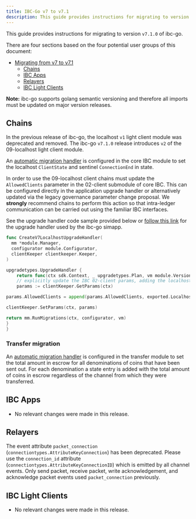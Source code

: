 ```yaml
---
title: IBC-Go v7 to v7.1
description: This guide provides instructions for migrating to version v7.1.0 of ibc-go.
---
```

This guide provides instructions for migrating to version `v7.1.0` of ibc-go.

There are four sections based on the four potential user groups of this document:

* [Migrating from v7 to v7.1](#migrating-from-v7-to-v71)
  * [Chains](#chains)
  * [IBC Apps](#ibc-apps)
  * [Relayers](#relayers)
  * [IBC Light Clients](#ibc-light-clients)

**Note:** ibc-go supports golang semantic versioning and therefore all imports must be updated on major version releases.

## Chains

In the previous release of ibc-go, the localhost `v1` light client module was deprecated and removed. The ibc-go `v7.1.0` release introduces `v2` of the 09-localhost light client module.

An [automatic migration handler](https://github.com/cosmos/ibc-go/blob/v7.2.0/modules/core/module.go#L127-L145) is configured in the core IBC module to set the localhost `ClientState` and sentinel `ConnectionEnd` in state.

In order to use the 09-localhost client chains must update the `AllowedClients` parameter in the 02-client submodule of core IBC. This can be configured directly in the application upgrade handler or alternatively updated via the legacy governance parameter change proposal.
We **strongly** recommend chains to perform this action so that intra-ledger communication can be carried out using the familiar IBC interfaces.

See the upgrade handler code sample provided below or [follow this link](https://github.com/cosmos/ibc-go/blob/v7.2.0/testing/simapp/upgrades/upgrades.go#L85) for the upgrade handler used by the ibc-go simapp.

```go expandable
func CreateV7LocalhostUpgradeHandler(
  mm *module.Manager,
  configurator module.Configurator,
  clientKeeper clientkeeper.Keeper,
)

upgradetypes.UpgradeHandler {
    return func(ctx sdk.Context, _ upgradetypes.Plan, vm module.VersionMap) (module.VersionMap, error) {
    // explicitly update the IBC 02-client params, adding the localhost client type
    params := clientKeeper.GetParams(ctx)

params.AllowedClients = append(params.AllowedClients, exported.Localhost)

clientKeeper.SetParams(ctx, params)

return mm.RunMigrations(ctx, configurator, vm)
}
}
```

### Transfer migration

An [automatic migration handler](https://github.com/cosmos/ibc-go/blob/v7.2.0/modules/apps/transfer/module.go#L111-L113) is configured in the transfer module to set the total amount in escrow for all denominations of coins that have been sent out. For each denomination a state entry is added with the total amount of coins in escrow regardless of the channel from which they were transferred.

## IBC Apps

* No relevant changes were made in this release.

## Relayers

The event attribute `packet_connection` (`connectiontypes.AttributeKeyConnection`) has been deprecated.
Please use the `connection_id` attribute (`connectiontypes.AttributeKeyConnectionID`) which is emitted by all channel events.
Only send packet, receive packet, write acknowledgement, and acknowledge packet events used `packet_connection` previously.

## IBC Light Clients

* No relevant changes were made in this release.
